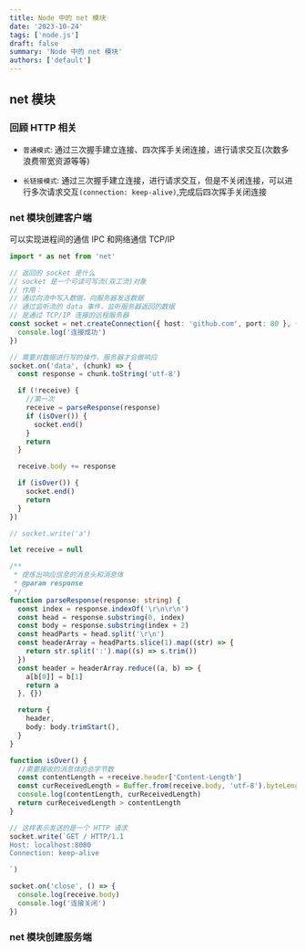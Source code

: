 ```yaml
---
title: Node 中的 net 模块
date: '2023-10-24'
tags: ['node.js']
draft: false
summary: 'Node 中的 net 模块'
authors: ['default']
---
```



<TOCInline toc={props.toc} exclude="Overview" toHeading={3} />

## net 模块

### 回顾 HTTP 相关

- `普通模式`: 通过三次握手建立连接、四次挥手关闭连接，进行请求交互(次数多浪费带宽资源等等)

- `长链接模式`: 通过三次握手建立连接，进行请求交互，但是不关闭连接，可以进行多次请求交互`(connection: keep-alive)`,完成后四次挥手关闭连接

### net 模块创建客户端

可以实现进程间的通信 IPC 和网络通信 TCP/IP

```ts
import * as net from 'net'

// 返回的 socket 是什么
// socket 是一个可读可写流(双工流)对象
// 作用：
// 通过向流中写入数据，向服务器发送数据
// 通过监听流的 data 事件，监听服务器返回的数据
// 是通过 TCP/IP 连接的远程服务器
const socket = net.createConnection({ host: 'github.com', port: 80 }, () => {
  console.log('连接成功')
})

// 需要对数据进行写的操作，服务器才会做响应
socket.on('data', (chunk) => {
  const response = chunk.toString('utf-8')

  if (!receive) {
    //第一次
    receive = parseResponse(response)
    if (isOver()) {
      socket.end()
    }
    return
  }

  receive.body += response

  if (isOver()) {
    socket.end()
    return
  }
})

// socket.write('a')

let receive = null

/**
 * 提炼出响应信息的消息头和消息体
 * @param response
 */
function parseResponse(response: string) {
  const index = response.indexOf('\r\n\r\n')
  const head = response.substring(0, index)
  const body = response.substring(index + 2)
  const headParts = head.split('\r\n')
  const headerArray = headParts.slice(1).map((str) => {
    return str.split(':').map((s) => s.trim())
  })
  const header = headerArray.reduce((a, b) => {
    a[b[0]] = b[1]
    return a
  }, {})

  return {
    header,
    body: body.trimStart(),
  }
}

function isOver() {
  //需要接收的消息体的总字节数
  const contentLength = +receive.header['Content-Length']
  const curReceivedLength = Buffer.from(receive.body, 'utf-8').byteLength
  console.log(contentLength, curReceivedLength)
  return curReceivedLength > contentLength
}

// 这样表示发送的是一个 HTTP 请求
socket.write(`GET / HTTP/1.1
Host: localhost:8080
Connection: keep-alive

`)

socket.on('close', () => {
  console.log(receive.body)
  console.log('连接关闭')
})
```

### net 模块创建服务端

```ts

```
